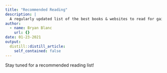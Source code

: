 ```yaml
---
title: "Recommended Reading"
description: |
  A regularly updated list of the best books & websites to read for gaining R skills and knowledge.
author:
  - name: Bryan Blanc
    url: {}
date: 01-23-2021
output:
  distill::distill_article:
    self_contained: false
---
```


Stay tuned for a recommended reading list!


